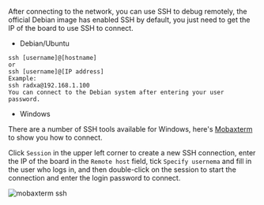 
After connecting to the network, you can use SSH to debug remotely, the official Debian image has enabled SSH by default, you just need to get the IP of the board to use SSH to connect.

- Debian/Ubuntu

```
ssh [username]@[hostname]
or
ssh [username]@[IP address]
Example:
ssh radxa@192.168.1.100
You can connect to the Debian system after entering your user password.
```

- Windows

There are a number of SSH tools available for Windows, here's [Mobaxterm](https://mobaxterm.mobatek.net/) to show you how to connect.

Click `Session` in the upper left corner to create a new SSH connection, enter the IP of the board in the `Remote host` field, tick `Specify usernema` and fill in the user who logs in, and then double-click on the session to start the connection and enter the login password to connect.

![mobaxterm ssh ](/img/zero/zero3/mobaxterm-ssh.webp)
